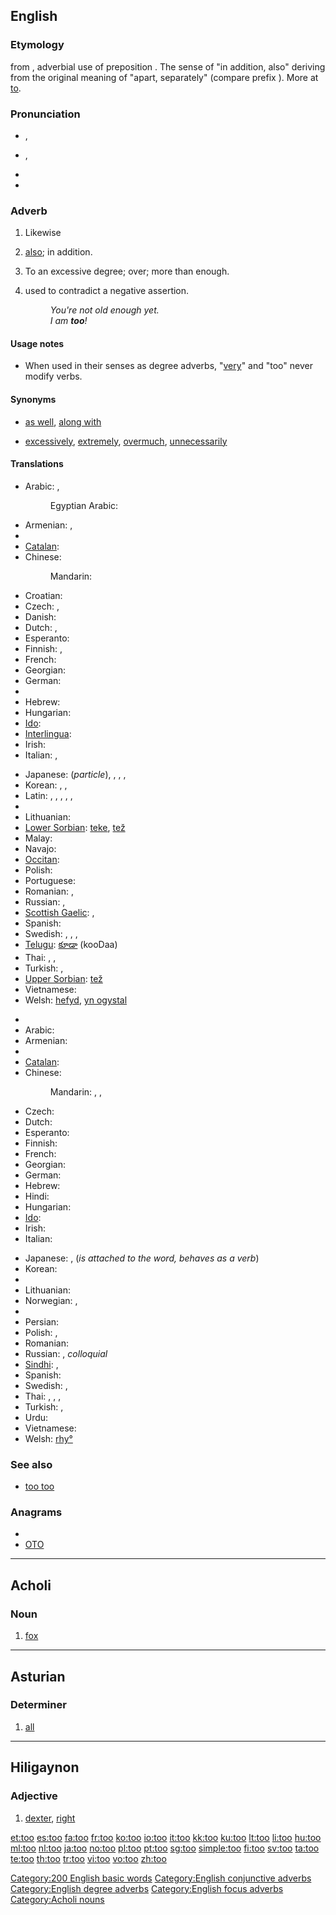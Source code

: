 {{also|to|töö|Tōō}}
==English==

{{rank|well|many|work|127|too|every|think|life}}

===Etymology===
{{etyl|enm}} {{term|to|to|also, in addition to|lang=enm}} from {{etyl|ang}} {{term|to|tō|furthermore, also, besides|lang=ang}}, adverbial use of preposition {{term|to|tō|to, into|lang=ang}}. The sense of "in addition, also" deriving from the original meaning of "apart, separately" (compare {{ang}} prefix {{term|to-|tō-|apart|lang=ang}}). More at [[to]].

===Pronunciation===
* {{a|UK}} {{IPA|/tuː/}}, {{SAMPA|/tu:/}}
* {{a|US}} {{IPA|/tu/}}, {{SAMPA|/tu/}}
* {{audio|en-us-too.ogg|Audio (US)}}
* {{homophones|two|to}}

===Adverb===
{{en-adv|-}}

# {{context|focus}} Likewise
# {{context|conjunctive}} [[also]]; in addition.
# {{context|degree}} To an excessive degree; over; more than enough.
# {{context|affirmation}} used to contradict a negative assertion. 
#: ''You're not old enough yet.''  
#: '' I am '''too'''!'' 


====Usage notes====
* When used in their senses as degree adverbs, "[[very]]" and "too" never modify verbs.

====Synonyms====
* {{sense|likewise, also}} [[as well]], [[along with]]
* {{sense|over, more than enough}} [[excessively]], [[extremely]], [[overmuch]], [[unnecessarily]]

====Translations====
{{trans-top|likewise}}
* Arabic: {{t-|ar|ايضا|alt=أَيْضًا|tr='ayDaan}}, {{t|ar|كذلك|tr=ka-dhaalik}}
*: Egyptian Arabic: {{tø|arz|كمان|tr=kamaan|sc=Arab|xs=Egyptian Arabic}}
* Armenian: {{t-|hy|նաև|tr=naev}}, {{t-|hy|նույնպես|tr=nuynpes}}
* {{trreq|Basque}}
* [[Catalan]]: {{t+|ca|també}}
* Chinese:
*: Mandarin: {{t-|cmn|也|tr=yě|sc=Hani}}
* Croatian: {{t+|hr|također}}
* Czech: {{t+|cs|také}}, {{t+|cs|též}}
* Danish: {{t+|da|ligeså}}
* Dutch: {{t+|nl|ook}}, {{t+|nl|eveneens}}
* Esperanto: {{t-|eo|ankaŭ|xs=Esperanto}}
* Finnish: {{t+|fi|myös}}, {{t+|fi|-kin}}
* French: {{t+|fr|aussi}}
* Georgian: {{t|ka|აგრეთვე|tr=agret‘ve|sc=Geor|xs=Georgian}}
* German: {{t+|de|auch}}
* {{trreq|Greek}}
* Hebrew: {{t-|he|גם כן|tr=gam ken}}
* Hungarian: {{t+|hu|is}}
* [[Ido]]: {{t+|io|anke|xs=Ido}}
* [[Interlingua]]: {{t-|ia|anque|xs=Interlingua}}
* Irish: {{t|ga|freisin|xs=Irish}}
* Italian: {{t+|it|anche}}, {{t+|it|pure}}
{{trans-mid}}
* Japanese: {{t+|ja|も|alt=-も|tr=mo}} (''particle''), {{t-|ja|また|tr=mata}}, {{t-|ja|さらに|tr=sara-ni}}, , {{t-|ja|にも|tr=nimo}}
* Korean: {{t+|ko|또한|tr=ttohan|sc=Hang}},  {{t+|ko|또|tr=tto|sc=Hang}},  {{t+|ko|역시|tr=yeoksi|sc=Hang}}
* Latin: {{t|la|etiam}}, {{t|la|quoque}}, {{t|la|et}}, {{t|la|et quidem}}, {{t|la|item}}, {{t|la|idem}}
* {{trreq|Latvian}}
* Lithuanian: {{t|lt|taip pat|xs=Lithuanian}}
* [[Lower Sorbian]]: [[teke]], [[tež]]
* Malay: {{t-|ms|juga|xs=Malay}}
* Navajo: {{tø|nv|áłdóʼ}}
* [[Occitan]]: {{t+|oc|tanben|xs=Occitan}}
* Polish: {{t+|pl|też}}
* Portuguese: {{t+|pt|também}}
* Romanian: {{t-|ro|şi}}, {{t+|ro|deasemenea}}
* Russian: {{t+|ru|также|tr=tákže}}, {{t+|ru|тоже|tr=tóže}}
* [[Scottish Gaelic]]: {{t-|gd|cuideachd|xs=Scottish Gaelic}},  {{t-|gd|mar an ceudna|xs=Scottish Gaelic}}
* Spanish: {{t+|es|también}}
* Swedish: {{t+|sv|också}}, {{t+|sv|även}}, {{t+|sv|med}},  {{t+|sv|ock}}
* [[Telugu]]: [[కూడా]] (kooDaa)
* Thai: {{t+|th|ก็|tr=gôr}},  {{t|th|ยัง|tr=yang}},  {{t|th|ด้วย|tr=dûay}}
* Turkish: {{t+|tr|de}},  {{t+|tr|da}}
* [[Upper Sorbian]]: [[tež]]
* Vietnamese: {{t|vi|cũng|xs=Vietnamese}}
* Welsh: [[hefyd]], [[yn ogystal]]
{{trans-bottom}}

{{trans-top|more than enough; ''as too much''}}
* {{trreq|Albanian}}
* Arabic: {{t|ar|مفرط|tr=múfriT}}
* Armenian: {{t-|hy|չափազանց|tr=čap'azanc'}}
* {{trreq|Basque}}
* [[Catalan]]: {{t+|ca|massa}}
* Chinese:
*: Mandarin: {{t-|cmn|太|tr=tài|sc=Hani}}, {{t|cmn|過於|sc=Hani}}, {{t|cmn|过于|tr=guòyú|sc=Hani}}
* Czech: {{t+|cs|příliš}}
* Dutch: {{t+|nl|te}}
* Esperanto: {{t-|eo|tro|xs=Esperanto}}
* Finnish: {{t+|fi|liian}}
* French: {{t+|fr|trop}}
* Georgian: {{t|ka|ცოტ-ცოტაობითო|tr=tsot-tsotaobit‘o|sc=Geor|xs=Georgian}}
* German: {{t+|de|zu}}
* Hebrew: {{t-|he|מדי|tr=miday}}
* Hindi: {{t+|hi|बहुत|tr=bahut|xs=Hindi}}
* Hungarian: {{t+|hu|túl}}
* [[Ido]]: {{t+|io|tro|xs=Ido}}
* Irish: {{t-|ga|ró-|xs=Irish}}
* Italian: {{t+|it|troppo}}
{{trans-mid}}
* Japanese: {{t-|ja|過ぎ|alt=...過ぎ|tr=sugi}}, {{t-|ja|過ぎる|alt=...過ぎる|tr=sugiru}} (''is attached to the word, behaves as a verb'')
* Korean: {{t+|ko|너무|tr=neomu|sc=Hang}}
* {{trreq|Latvian}}
* Lithuanian: {{t-|lt|per|xs=Lithuanian}}
* Norwegian: {{t+|no|for}},  {{t+|no|altfor}}
* {{trreq|Old English}}
* Persian: {{t+|fa|خیلی|tr=xeyli}}
* Polish: {{t+|pl|zbyt}}, {{t+|pl|za}}
* Romanian: {{t-|ro|prea}}
* Russian: {{t+|ru|слишком|tr=slíškom}}, {{t+|ru|чересчур|tr=čeresčúr}} ''colloquial''
* [[Sindhi]]: {{sd-Arab|[[هيڪاندو]]}} {{m}}, {{sd-Arab|[[هيڪاندو]]}} {{f}}
* Spanish: {{t-|es|demasiado}}
* Swedish: {{t+|sv|alltför}}, {{t+|sv|för}}
* Thai: {{t|th|เกิน|tr=gern}},  {{t+|th|ไป|tr=bpai}},  {{t|th|เกินไป|tr=gern bpai}},  {{t|th|มากไป|tr=mâak bpai}}
* Turkish: {{t+|tr|çok}}, {{t|tr|fazla}}
* Urdu: {{t|ur|بہت|tr=bahut|xs=Urdu}}
* Vietnamese: {{t+|vi|quá|xs=Vietnamese}}
* Welsh: [[rhy°]]
{{trans-bottom}}

===See also===
* [[too too]] <!--a duplication used to signify great excess-->

===Anagrams===
* {{alphagram|[[oot#English|oot]]}}
* [[OTO#English|OTO]]

[[Category:200 English basic words]]
[[Category:English conjunctive adverbs]]
[[Category:English degree adverbs]]
[[Category:English focus adverbs]]

----

==Acholi==

===Noun===
{{infl|ach|noun}}

# [[fox]]

[[Category:Acholi nouns]]

----

==Asturian==

===Determiner===
{{infl|ast|determiner form|g=n|masculine|tou|feminine|toa|masculine plural|toos|feminine plural|toes}}

# [[all]]

----

==Hiligaynon==

===Adjective===
{{hil-adj|toó}}

# [[dexter]], [[right]]

[[et:too]]
[[es:too]]
[[fa:too]]
[[fr:too]]
[[ko:too]]
[[io:too]]
[[it:too]]
[[kk:too]]
[[ku:too]]
[[lt:too]]
[[li:too]]
[[hu:too]]
[[ml:too]]
[[nl:too]]
[[ja:too]]
[[no:too]]
[[pl:too]]
[[pt:too]]
[[sg:too]]
[[simple:too]]
[[fi:too]]
[[sv:too]]
[[ta:too]]
[[te:too]]
[[th:too]]
[[tr:too]]
[[vi:too]]
[[vo:too]]
[[zh:too]]